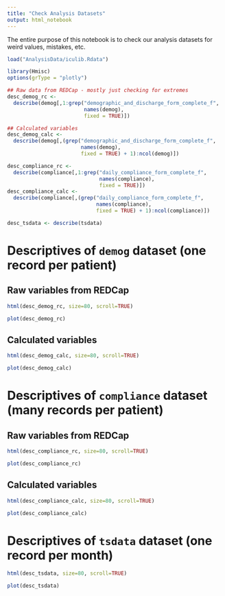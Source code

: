 ```yaml
---
title: "Check Analysis Datasets"
output: html_notebook
---
```


The entire purpose of this notebook is to check our analysis datasets for weird
values, mistakes, etc.

```r
load("AnalysisData/iculib.Rdata")

library(Hmisc)
options(grType = "plotly")

```

```r
## Raw data from REDCap - mostly just checking for extremes
desc_demog_rc <-
  describe(demog[,1:grep("demographic_and_discharge_form_complete_f",
                         names(demog),
                         fixed = TRUE)])

## Calculated variables
desc_demog_calc <-
  describe(demog[,(grep("demographic_and_discharge_form_complete_f",
                        names(demog),
                        fixed = TRUE) + 1):ncol(demog)])

desc_compliance_rc <- 
  describe(compliance[,1:grep("daily_compliance_form_complete_f",
                              names(compliance),
                              fixed = TRUE)])
desc_compliance_calc <- 
  describe(compliance[,(grep("daily_compliance_form_complete_f",
                             names(compliance),
                             fixed = TRUE) + 1):ncol(compliance)])

desc_tsdata <- describe(tsdata)

```

# Descriptives of `demog` dataset (one record per patient)

## Raw variables from REDCap

```r
html(desc_demog_rc, size=80, scroll=TRUE)

plot(desc_demog_rc)

```

## Calculated variables

```r
html(desc_demog_calc, size=80, scroll=TRUE)

plot(desc_demog_calc)

```

# Descriptives of `compliance` dataset (many records per patient)

## Raw variables from REDCap

```r
html(desc_compliance_rc, size=80, scroll=TRUE)

plot(desc_compliance_rc)

```

## Calculated variables

```r
html(desc_compliance_calc, size=80, scroll=TRUE)

plot(desc_compliance_calc)

```

# Descriptives of `tsdata` dataset (one record per month)

```r
html(desc_tsdata, size=80, scroll=TRUE)

plot(desc_tsdata)

```

